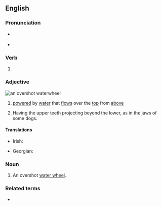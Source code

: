 ==English==

===Pronunciation===
* {{a|UK}} {{IPA|/ˈəʊ.vəˌʃɒt/|lang=en}}
* {{a|US}} {{IPA|/ˈoʊ.vɚˌʃɑt/|lang=en}}

===Verb===
{{head|en|verb form}}

# {{en-past of|overshoot}}

===Adjective===
[[File:Overshot water wheel schematic.svg|thumb|right|an '''overshot''' waterwheel]]
{{en-adj}}

# {{qualifier|of a [[water wheel]]}} [[powered]] by [[water]] that [[flow]]s over the [[top]] from [[above]]
# Having the upper teeth projecting beyond the lower, as in the jaws of some dogs.

====Translations====
{{trans-top|powered by water that flows over the top from above}}
* Irish: {{t|ga|uas-scairde}}
{{trans-mid}}
{{trans-bottom}}

{{ttbc-top}}
* Georgian: {{t-check|ka|აცდენილი}}
{{trans-mid}}
{{trans-bottom}}

===Noun===
{{en-noun}}

# An overshot [[water wheel]].

===Related terms===
* {{l|en|undershot}}